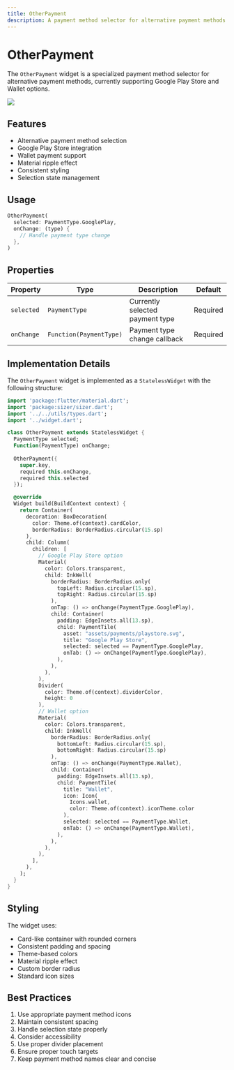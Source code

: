 ```yaml
---
title: OtherPayment
description: A payment method selector for alternative payment methods like Google Play Store and Wallet
---
```



# OtherPayment

The `OtherPayment` widget is a specialized payment method selector for alternative payment methods, currently supporting Google Play Store and Wallet options.

![](./images/paymentcard.png)

## Features

- Alternative payment method selection
- Google Play Store integration
- Wallet payment support
- Material ripple effect
- Consistent styling
- Selection state management

## Usage

```dart
OtherPayment(
  selected: PaymentType.GooglePlay,
  onChange: (type) {
    // Handle payment type change
  },
)
```

## Properties

| Property | Type | Description | Default |
|----------|------|-------------|---------|
| `selected` | `PaymentType` | Currently selected payment type | Required |
| `onChange` | `Function(PaymentType)` | Payment type change callback | Required |

## Implementation Details

The `OtherPayment` widget is implemented as a `StatelessWidget` with the following structure:

```dart
import 'package:flutter/material.dart';
import 'package:sizer/sizer.dart';
import '../../utils/types.dart';
import '../widget.dart';

class OtherPayment extends StatelessWidget {
  PaymentType selected;
  Function(PaymentType) onChange;
  
  OtherPayment({
    super.key, 
    required this.onChange, 
    required this.selected 
  });

  @override
  Widget build(BuildContext context) {
    return Container(
      decoration: BoxDecoration(
        color: Theme.of(context).cardColor,
        borderRadius: BorderRadius.circular(15.sp)
      ),
      child: Column(
        children: [
          // Google Play Store option
          Material(
            color: Colors.transparent,
            child: InkWell(
              borderRadius: BorderRadius.only(
                topLeft: Radius.circular(15.sp), 
                topRight: Radius.circular(15.sp)
              ),
              onTap: () => onChange(PaymentType.GooglePlay),
              child: Container(
                padding: EdgeInsets.all(13.sp),
                child: PaymentTile(
                  asset: "assets/payments/playstore.svg",
                  title: "Google Play Store",
                  selected: selected == PaymentType.GooglePlay,
                  onTab: () => onChange(PaymentType.GooglePlay),
                ),
              ),
            ),
          ),
          Divider(
            color: Theme.of(context).dividerColor, 
            height: 0
          ),
          // Wallet option
          Material(
            color: Colors.transparent,
            child: InkWell(
              borderRadius: BorderRadius.only(
                bottomLeft: Radius.circular(15.sp), 
                bottomRight: Radius.circular(15.sp)
              ),
              onTap: () => onChange(PaymentType.Wallet),
              child: Container(
                padding: EdgeInsets.all(13.sp),
                child: PaymentTile(
                  title: "Wallet",
                  icon: Icon(
                    Icons.wallet, 
                    color: Theme.of(context).iconTheme.color
                  ),
                  selected: selected == PaymentType.Wallet,
                  onTab: () => onChange(PaymentType.Wallet),
                ),
              ),
            ),
          ),
        ],
      ),
    );
  }
}
```

## Styling

The widget uses:
- Card-like container with rounded corners
- Consistent padding and spacing
- Theme-based colors
- Material ripple effect
- Custom border radius
- Standard icon sizes

## Best Practices

1. Use appropriate payment method icons
2. Maintain consistent spacing
3. Handle selection state properly
4. Consider accessibility
5. Use proper divider placement
6. Ensure proper touch targets
7. Keep payment method names clear and concise 